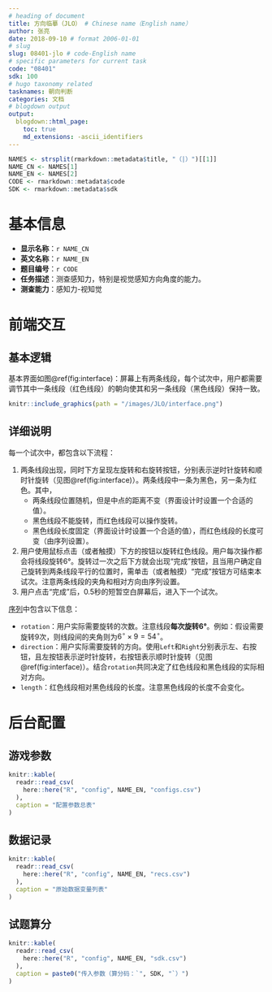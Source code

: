 ```yaml
---
# heading of document
title: 方向临摹（JLO） # Chinese name（English name）
author: 张亮
date: 2018-09-10 # format 2006-01-01
# slug
slug: 08401-jlo # code-English name
# specific parameters for current task
code: "08401"
sdk: 100
# hugo taxonomy related
tasknames: 朝向判断
categories: 文档
# blogdown output
output:
  blogdown::html_page:
    toc: true
    md_extensions: -ascii_identifiers
---
```


```r
NAMES <- strsplit(rmarkdown::metadata$title, "（|）")[[1]]
NAME_CN <- NAMES[1]
NAME_EN <- NAMES[2]
CODE <- rmarkdown::metadata$code
SDK <- rmarkdown::metadata$sdk
```

# 基本信息

* **显示名称**：`r NAME_CN`
* **英文名称**：`r NAME_EN`
* **题目编号**：`r CODE`
* **任务描述**：测查感知力，特别是视觉感知方向角度的能力。
* **测查能力**：感知力-视知觉

# 前端交互

## 基本逻辑

基本界面如图\@ref(fig:interface)：屏幕上有两条线段，每个试次中，用户都需要调节其中一条线段（红色线段）的朝向使其和另一条线段（黑色线段）保持一致。

```r
knitr::include_graphics(path = "/images/JLO/interface.png")
```

## 详细说明

每一个试次中，都包含以下流程：

1. 两条线段出现，同时下方呈现左旋转和右旋转按钮，分别表示逆时针旋转和顺时针旋转（见图\@ref(fig:interface)）。两条线段中一条为黑色，另一条为红色。其中，
    * 两条线段位置随机，但是中点的距离不变（界面设计时设置一个合适的值）。
    * 黑色线段不能旋转，而红色线段可以操作旋转。
    * 黑色线段长度固定（界面设计时设置一个合适的值），而红色线段的长度可变（由序列设置）。
1. 用户使用鼠标点击（或者触摸）下方的按钮以旋转红色线段。用户每次操作都会将线段旋转6&deg;。旋转过一次之后下方就会出现“完成”按钮，且当用户确定自己旋转到两条线段平行的位置时，需单击（或者触摸）“完成”按钮方可结束本试次。注意两条线段的夹角和相对方向由序列设置。
1. 用户点击“完成”后，0.5秒的短暂空白屏幕后，进入下一个试次。

[序列](`r stringr::str_glue("/seq/{CODE}_{NAME_EN}.json")`){target="_blank"}中包含以下信息：

* `rotation`：用户实际需要旋转的次数。注意线段**每次旋转6&deg;**。例如：假设需要旋转9次，则线段间的夹角则为$6^{\circ}\times9=54^{\circ}$。
* `direction`：用户实际需要旋转的方向。使用`Left`和`Right`分别表示左、右按钮，且左按钮表示逆时针旋转，右按钮表示顺时针旋转（见图\@ref(fig:interface)）。结合`rotation`共同决定了红色线段和黑色线段的实际相对方向。
* `length`：红色线段相对黑色线段的长度。注意黑色线段的长度不会变化。

# 后台配置

## 游戏参数

```r
knitr::kable(
  readr::read_csv(
    here::here("R", "config", NAME_EN, "configs.csv")
  ),
  caption = "配置参数总表"
)
```

## 数据记录

```r
knitr::kable(
  readr::read_csv(
    here::here("R", "config", NAME_EN, "recs.csv")
  ),
  caption = "原始数据变量列表"
)
```

## 试题算分

```r
knitr::kable(
  readr::read_csv(
    here::here("R", "config", NAME_EN, "sdk.csv")
  ),
  caption = paste0("传入参数（算分码：`", SDK, "`）")
)
```
